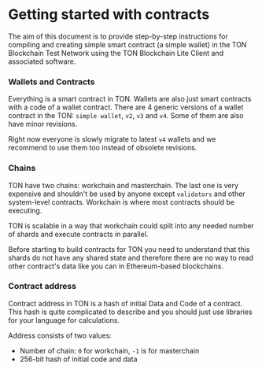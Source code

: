 # Getting started with contracts

The aim of this document is to provide step-by-step instructions for compiling and creating simple smart contract 
(a simple wallet) in the TON Blockchain Test Network using the TON Blockchain Lite Client and associated software.

### Wallets and Contracts

Everything is a smart contract in TON. Wallets are also just smart contracts with a code of a wallet contract. 
There are 4 generic versions of a wallet contract in the TON: `simple wallet`, `v2`, `v3` and `v4`. Some of them are also have
minor revisions.

Right now everyone is slowly migrate to latest `v4` wallets and we recommend to use them too instead of obsolete revisions.

### Chains

TON have two chains: workchain and masterchain. The last one is very expensive and shouldn't be used by anyone except `validators` 
and other system-level contracts. Workchain is where most contracts should be executing.

TON is scalable in a way that workchain could split into any needed number of shards and execute contracts in parallel.

Before starting to build contracts for TON you need to understand that this shards do not have any shared state and therefore
there are no way to read other contract's data like you can in Ethereum-based blockchains.

### Contract address

Contract address in TON is a hash of initial Data and Code of a contract. This hash is quite complicated to describe and you should 
just use libraries for your language for calculations.

Address consists of two values:
* Number of chain: `0` for workchain, `-1` is for masterchain
* 256-bit hash of initial code and data